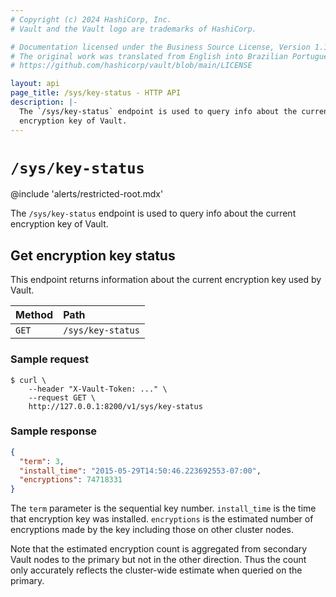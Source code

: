 ```yaml
---
# Copyright (c) 2024 HashiCorp, Inc.
# Vault and the Vault logo are trademarks of HashiCorp.

# Documentation licensed under the Business Source License, Version 1.1.
# The original work was translated from English into Brazilian Portuguese.
# https://github.com/hashicorp/vault/blob/main/LICENSE

layout: api
page_title: /sys/key-status - HTTP API
description: |-
  The `/sys/key-status` endpoint is used to query info about the current
  encryption key of Vault.
---
```


# `/sys/key-status`

@include 'alerts/restricted-root.mdx'

The `/sys/key-status` endpoint is used to query info about the current
encryption key of Vault.

## Get encryption key status

This endpoint returns information about the current encryption key used by
Vault.

| Method | Path              |
| :----- | :---------------- |
| `GET`  | `/sys/key-status` |

### Sample request

```shell-session
$ curl \
    --header "X-Vault-Token: ..." \
    --request GET \
    http://127.0.0.1:8200/v1/sys/key-status

```

### Sample response

```json
{
  "term": 3,
  "install_time": "2015-05-29T14:50:46.223692553-07:00",
  "encryptions": 74718331
}
```

The `term` parameter is the sequential key number. `install_time` is the
time that encryption key was installed. `encryptions` is the estimated
number of encryptions made by the key including those on other cluster
nodes.

Note that the estimated encryption count is aggregated from secondary
Vault nodes to the primary but not in the other direction.  Thus the
count only accurately reflects the cluster-wide estimate when queried
on the primary.

